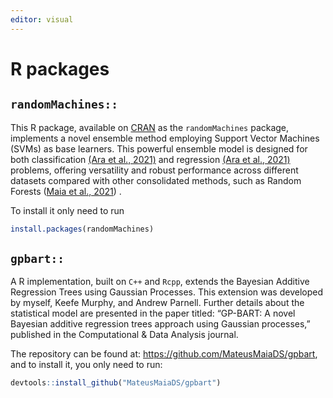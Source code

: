 ```yaml
---
editor: visual
---
```


# R packages

## $\texttt{randomMachines::}$ {.justify style=".justify"}

This R package, available on [CRAN](https://cran.r-project.org/web/) as the $\texttt{randomMachines}$ package, implements a novel ensemble method employing Support Vector Machines (SVMs) as base learners. This powerful ensemble model is designed for both classification [(Ara et al., 2021)](<doi:10.6339/21-JDS1014>) and regression [(Ara et al., 2021)]( doi:10.1016/j.eswa.2022.117107) problems, offering versatility and robust performance across different datasets compared with other consolidated methods, such as Random Forests ([Maia et al., 2021](doi:10.6339/21-JDS1025)) .

To install it only need to run

``` r
install.packages(randomMachines)
```

## $\texttt{gpbart::}$

A R implementation, built on $\texttt{C++}$ and $\texttt{Rcpp}$, extends the Bayesian Additive Regression Trees using Gaussian Processes. This extension was developed by myself, Keefe Murphy, and Andrew Parnell. Further details about the statistical model are presented in the paper titled: "GP-BART: A novel Bayesian additive regression trees approach using Gaussian processes," published in the Computational & Data Analysis journal.

The repository can be found at: <https://github.com/MateusMaiaDS/gpbart>, and to install it, you only need to run:

``` r
devtools::install_github("MateusMaiaDS/gpbart")
```
